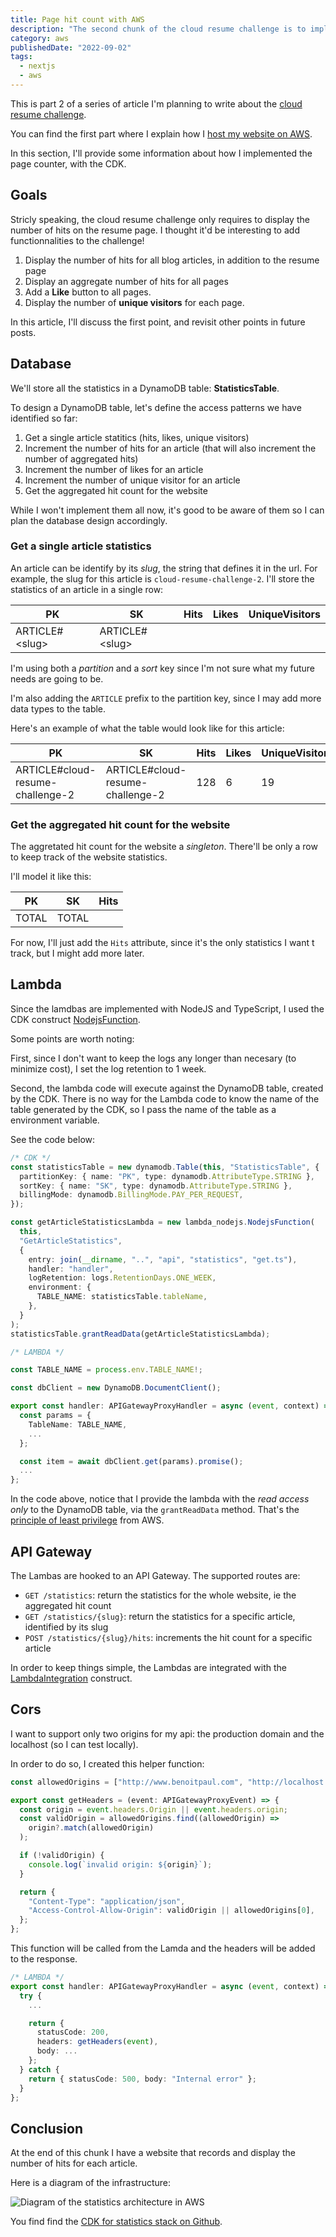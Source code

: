 ```yaml
---
title: Page hit count with AWS
description: "The second chunk of the cloud resume challenge is to implement a webpage hit count with API Gateway, Lambda function and DynamoDB."
category: aws
publishedDate: "2022-09-02"
tags:
  - nextjs
  - aws
---
```


This is part 2 of a series of article I'm planning to write about the [cloud resume challenge](https://cloudresumechallenge.dev/).

You can find the first part where I explain how I [host my website on AWS](https://www.benoitpaul.com/blog/aws/cloud-resume-challenge-1/).

In this section, I'll provide some information about how I implemented the page counter, with the CDK.

## Goals

Stricly speaking, the cloud resume challenge only requires to display the number of hits on the resume page. I thought it'd be interesting to add functionnalities to the challenge!

1. Display the number of hits for all blog articles, in addition to the resume page
2. Display an aggregate number of hits for all pages
3. Add a **Like** button to all pages.
4. Display the number of **unique visitors** for each page.

In this article, I'll discuss the first point, and revisit other points in future posts.

## Database

We'll store all the statistics in a DynamoDB table: **StatisticsTable**.

To design a DynamoDB table, let's define the access patterns we have identified so far:

1. Get a single article statitics (hits, likes, unique visitors)
2. Increment the number of hits for an article (that will also increment the number of aggregated hits)
3. Increment the number of likes for an article
4. Increment the number of unique visitor for an article
5. Get the aggregated hit count for the website

While I won't implement them all now, it's good to be aware of them so I can plan the database design accordingly.

### Get a single article statistics

An article can be identify by its _slug_, the string that defines it in the url. For example, the slug for this article is `cloud-resume-challenge-2`.
I'll store the statistics of an article in a single row:

| PK               | SK               | Hits | Likes | UniqueVisitors |
| ---------------- | ---------------- | ---- | ----- | -------------- |
| ARTICLE#\<slug\> | ARTICLE#\<slug\> |      |       |                |

I'm using both a _partition_ and a _sort_ key since I'm not sure what my future needs are going to be.

I'm also adding the `ARTICLE` prefix to the partition key, since I may add more data types to the table.

Here's an example of what the table would look like for this article:

| PK                               | SK                               | Hits | Likes | UniqueVisitors |
| -------------------------------- | -------------------------------- | ---- | ----- | -------------- |
| ARTICLE#cloud-resume-challenge-2 | ARTICLE#cloud-resume-challenge-2 | 128  | 6     | 19             |

### Get the aggregated hit count for the website

The aggretated hit count for the website a _singleton_. There'll be only a row to keep track of the website statistics.

I'll model it like this:

| PK    | SK    | Hits |
| ----- | ----- | ---- |
| TOTAL | TOTAL |      |

For now, I'll just add the `Hits` attribute, since it's the only statistics I want t track, but I might add more later.

## Lambda

Since the lamdbas are implemented with NodeJS and TypeScript, I used the CDK construct [NodejsFunction](https://docs.aws.amazon.com/cdk/api/v2/docs/aws-cdk-lib.aws_lambda_nodejs.NodejsFunction.html).

Some points are worth noting:

First, since I don't want to keep the logs any longer than necesary (to minimize cost), I set the log retention to 1 week.

Second, the lambda code will execute against the DynamoDB table, created by the CDK.
There is no way for the Lambda code to know the name of the table generated by the CDK, so I pass the name of the table as a environment variable.

See the code below:

```ts
/* CDK */
const statisticsTable = new dynamodb.Table(this, "StatisticsTable", {
  partitionKey: { name: "PK", type: dynamodb.AttributeType.STRING },
  sortKey: { name: "SK", type: dynamodb.AttributeType.STRING },
  billingMode: dynamodb.BillingMode.PAY_PER_REQUEST,
});

const getArticleStatisticsLambda = new lambda_nodejs.NodejsFunction(
  this,
  "GetArticleStatistics",
  {
    entry: join(__dirname, "..", "api", "statistics", "get.ts"),
    handler: "handler",
    logRetention: logs.RetentionDays.ONE_WEEK,
    environment: {
      TABLE_NAME: statisticsTable.tableName,
    },
  }
);
statisticsTable.grantReadData(getArticleStatisticsLambda);
```

```ts
/* LAMBDA */

const TABLE_NAME = process.env.TABLE_NAME!;

const dbClient = new DynamoDB.DocumentClient();

export const handler: APIGatewayProxyHandler = async (event, context) => {
  const params = {
    TableName: TABLE_NAME,
    ...
  };

  const item = await dbClient.get(params).promise();
  ...
};
```

In the code above, notice that I provide the lambda with the _read access only_ to the DynamoDB table, via the `grantReadData` method. That's the [principle of least privilege](https://docs.aws.amazon.com/IAM/latest/UserGuide/best-practices.html) from AWS.

## API Gateway

The Lambas are hooked to an API Gateway. The supported routes are:

- `GET /statistics`: return the statistics for the whole website, ie the aggregated hit count
- `GET /statistics/{slug}`: return the statistics for a specific article, identified by its slug
- `POST /statistics/{slug}/hits`: increments the hit count for a specific article

In order to keep things simple, the Lambdas are integrated with the [LambdaIntegration](https://docs.aws.amazon.com/cdk/api/v2/docs/aws-cdk-lib.aws_apigateway.LambdaIntegration.html) construct.

## Cors

I want to support only two origins for my api: the production domain and the localhost (so I can test locally).

In order to do so, I created this helper function:

```ts
const allowedOrigins = ["http://www.benoitpaul.com", "http://localhost:3000"];

export const getHeaders = (event: APIGatewayProxyEvent) => {
  const origin = event.headers.Origin || event.headers.origin;
  const validOrigin = allowedOrigins.find((allowedOrigin) =>
    origin?.match(allowedOrigin)
  );

  if (!validOrigin) {
    console.log(`invalid origin: ${origin}`);
  }

  return {
    "Content-Type": "application/json",
    "Access-Control-Allow-Origin": validOrigin || allowedOrigins[0],
  };
};
```

This function will be called from the Lamda and the headers will be added to the response.

```ts
/* LAMBDA */
export const handler: APIGatewayProxyHandler = async (event, context) => {
  try {
    ...

    return {
      statusCode: 200,
      headers: getHeaders(event),
      body: ...
    };
  } catch {
    return { statusCode: 500, body: "Internal error" };
  }
};
```

## Conclusion

At the end of this chunk I have a website that records and display the number of hits for each article.

Here is a diagram of the infrastructure:

![Diagram of the statistics architecture in AWS](/images/cloud-resume-challenge-2-article-statistics.png)

You find find the [CDK for statistics stack on Github](https://github.com/benoitpaul/benoitpaul.com/blob/main/infrastructure/lib/benoitpaul-statistics-stack.ts).
